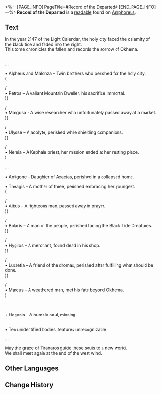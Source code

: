 <%-- [PAGE_INFO]
PageTitle=#Record of the Departed#
[END_PAGE_INFO] --%>
{{Readable Infobox
|id           = 546
|partIds      = 190875
|title        = 
|image        = Item Record of the Departed.png
|world        = Amphoreus
|parts        = 1
|author       = <!--to be added-->
|description  = A register of the deceased. Before the Era Nova, someone shall see it completed.
|part1        = Record of the Departed
|source1      = {{cx|Source missing}}
|characters   = Kephale; Thanatos
|factions     = Okhema
}}
'''Record of the Departed''' is a [[readable]] found on [[Amphoreus]].
<!--
==Location==
{{Map Embed|<map name>|<marker id>}}
-->
==Text==
In the year 2147 of the Light Calendar, the holy city faced the calamity of the black tide and faded into the night.<br />
This tome chronicles the fallen and records the sorrow of Okhema.

'''{{Size|28|Fallen Soldiers, Priests, and Scholars}}'''<br />
...

• Alpheus and Malonza – Twin brothers who perished for the holy city.<br />
(

/<br />
• Petros – A valiant Mountain Dweller, his sacrifice immortal.<br />
)(

/<br />
• Margusa - A wise researcher who unfortunately passed away at a market.<br />
)(

/<br />
• Ulysse – A acolyte, perished while shielding companions.<br />
)(

/<br />
• Nereia – A Kephale priest, her mission ended at her resting place.<br />
)<br />'''{{Size|28|Fallen Citizens}}'''<br />
...

• Antigone – Daughter of Acacias, perished in a collapsed home.

• Theagis – A mother of three, perished embracing her youngest.<br />
(

/<br />
• Albus – A righteous man, passed away in prayer.<br />
)(

/<br />
• Bolaris – A man of the people, perished facing the Black Tide Creatures.<br />
)(

/<br />
• Hygilos – A merchant, found dead in his shop.<br />
)(

/<br />
• Lucretia – A friend of the dromas, perished after fulfilling what should be done.<br />
)(

/<br />
• Marcus – A weathered man, met his fate beyond Okhema.<br />
)


<br />'''{{Size|28|Missing Persons}}'''<br />
• Hegesia – A humble soul, missing.

'''{{Size|28|Others}}'''<br />
• Ten unidentified bodies, features unrecognizable.

...

May the grace of Thanatos guide these souls to a new world.<br />
We shall meet again at the end of the west wind.

<!--
==Trivia==
* 
-->
==Other Languages==
{{Other Languages
|en   = Record of the Departed
|zhs  = 逝者录
|zht  = 逝者錄
|ja   = 故人名簿
|ko   = 망자록
|es   = Registro de los fallecidos
|fr   = Registre des disparus
|ru   = Список умерших
|th   = บันทึกผู้วายชนม์
|vi   = Ghi Chép Về Người Đã Khuất
|de   = Aufzeichnung der Verstorbenen
|id   = Daftar Orang yang Meninggal
|pt   = Registro dos Mortos
}}

==Change History==
{{Change History|3.3}}